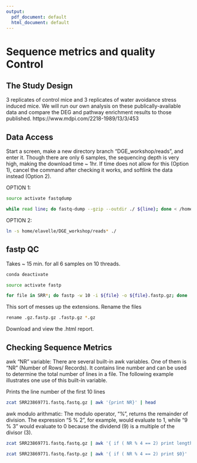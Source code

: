 ```yaml
---
output:
  pdf_document: default
  html_document: default
---
```

# Sequence metrics and quality Control

## The Study Design

3 replicates of control mice and 3 replicates of water avoidance stress induced mice. We will run our own analysis on these publically-available data and compare the DEG and pathway enrichment results to those published. 
https://www.mdpi.com/2218-1989/13/3/453

## Data Access

Start a screen, make a new directory branch "DGE_workshop/reads", and enter it. Though there are only 6 samples, the sequencing depth is very high, making the download time ~ 1hr. If time does not allow for this (Option 1), cancel the command after checking it works, and softlink the data instead (Option 2).

OPTION 1:
```bash
source activate fastqdump

while read line; do fastq-dump --gzip --outdir ./ ${line}; done < /home/elavelle/SRRlist.txt

```


OPTION 2:
```bash
ln -s home/elavelle/DGE_workshop/reads* ./
```

## fastp QC
Takes ~ 15 min. for all 6 samples on 10 threads.
```bash
conda deactivate

source activate fastp

for file in SRR*; do fastp -w 10 -i ${file} -o ${file}.fastp.gz; done
```
This sort of messes up the extensions. Rename the files

```bash
rename .gz.fastp.gz .fastp.gz *.gz
```

Download and view the .html report.

## Checking Sequence Metrics


awk "NR" variable: There are several built-in awk variables. One of them is "NR" (Number of Rows/
Records). It contains line number and can be used to determine the total number of lines in a file. The
following example illustrates one use of this built-in variable.

Prints the line number of the first 10 lines
```bash
zcat SRR23869771.fastq.fastq.gz | awk '{print NR}' | head

```
awk modulo arithmatic: The modulo operator, "%", returns the remainder of division. The expression
"5 % 2", for example, would evaluate to 1, while "9 % 3" would evaluate to 0 because the dividend (9) is
a multiple of the divisor (3).
```bash

zcat SRR23869771.fastq.fastq.gz | awk '{ if ( NR % 4 == 2) print length ($1)}' | head

zcat SRR23869771.fastq.fastp.gz | awk '{ if ( NR % 4 == 2) print $0}' | wc -l

```


 

